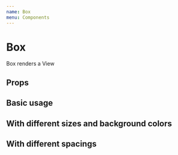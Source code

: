 ```yaml
---
name: Box
menu: Components
---
```




# Box

Box renders a View

## Props

<PropsTable of={BoxForDoc} />

## Basic usage

<Playground>
  <Box justifyContent="center" alignItems="center" height={200}>
    <Box bg="salmon" height={128} width={128} />
  </Box>
</Playground>

## With different sizes and background colors

<Playground>
  <Box bg="tomato" height={24} width={24} />
  <Box bg="#7fffd4" height={48} width={48} />
  <Box bg="rgb(30, 144, 255)" height={128} width={128} />
</Playground>

## With different spacings

<Playground>
  <Box bg="plum" height={48} width={48} m={2} />
  <Box bg="turquoise" height={48} width={48} m={30} />
</Playground>
